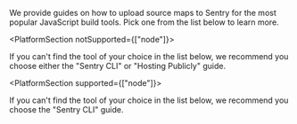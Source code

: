 We provide guides on how to upload source maps to Sentry for the most popular JavaScript build tools.
Pick one from the list below to learn more.

<PlatformSection notSupported={["node"]}>

<Note>

If you can't find the tool of your choice in the list below, we recommend you choose either the "Sentry CLI" or "Hosting Publicly" guide.

</Note>

</PlatformSection>

<PlatformSection supported={["node"]}>

<Note>

If you can't find the tool of your choice in the list below, we recommend you choose the "Sentry CLI" guide.

</Note>

</PlatformSection>

<PageGrid />
